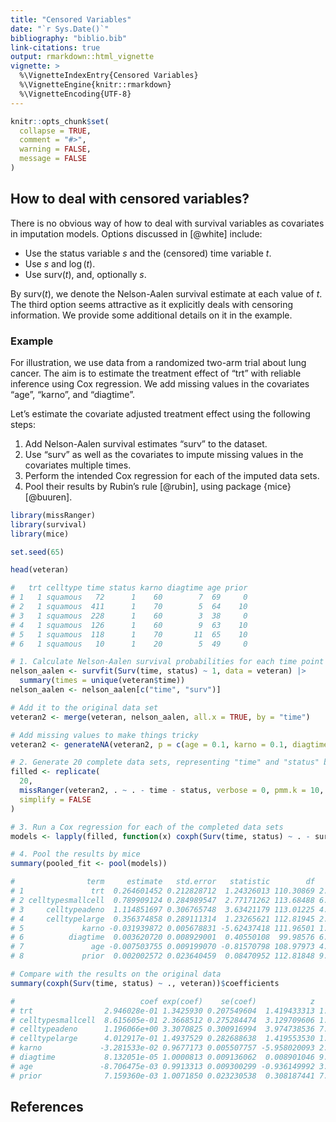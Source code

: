 ```yaml
---
title: "Censored Variables"
date: "`r Sys.Date()`"
bibliography: "biblio.bib"
link-citations: true
output: rmarkdown::html_vignette
vignette: >
  %\VignetteIndexEntry{Censored Variables}
  %\VignetteEngine{knitr::rmarkdown}
  %\VignetteEncoding{UTF-8}
---
```


```r
knitr::opts_chunk$set(
  collapse = TRUE,
  comment = "#>",
  warning = FALSE,
  message = FALSE
)
```

## How to deal with censored variables?

There is no obvious way of how to deal with survival variables as covariates in imputation models. Options discussed in [@white] include:

- Use the status variable $s$ and the (censored) time variable $t$.
- Use $s$ and $\log(t)$.
- Use $\text{surv}(t)$, and, optionally $s$.

By $\text{surv}(t)$, we denote the Nelson-Aalen survival estimate at each value of $t$. The third option seems attractive as it explicitly deals with censoring information. We provide some additional details on it in the example.

### Example

For illustration, we use data from a randomized two-arm trial about lung cancer. The aim is to estimate the treatment effect of "trt" with reliable inference using Cox regression. We add missing values in the covariates "age", "karno", and "diagtime".

Let's estimate the covariate adjusted treatment effect using the following steps:

1. Add Nelson-Aalen survival estimates "surv" to the dataset.
2. Use "surv" as well as the covariates to impute missing values in the covariates multiple times.
3. Perform the intended Cox regression for each of the imputed data sets.
4. Pool their results by Rubin's rule [@rubin], using package {mice} [@buuren].

```r
library(missRanger)
library(survival)
library(mice)

set.seed(65)

head(veteran)

#   trt celltype time status karno diagtime age prior
# 1   1 squamous   72      1    60        7  69     0
# 2   1 squamous  411      1    70        5  64    10
# 3   1 squamous  228      1    60        3  38     0
# 4   1 squamous  126      1    60        9  63    10
# 5   1 squamous  118      1    70       11  65    10
# 6   1 squamous   10      1    20        5  49     0

# 1. Calculate Nelson-Aalen survival probabilities for each time point
nelson_aalen <- survfit(Surv(time, status) ~ 1, data = veteran) |>
  summary(times = unique(veteran$time))
nelson_aalen <- nelson_aalen[c("time", "surv")]

# Add it to the original data set
veteran2 <- merge(veteran, nelson_aalen, all.x = TRUE, by = "time")

# Add missing values to make things tricky
veteran2 <- generateNA(veteran2, p = c(age = 0.1, karno = 0.1, diagtime = 0.1))

# 2. Generate 20 complete data sets, representing "time" and "status" by "surv"
filled <- replicate(
  20, 
  missRanger(veteran2, . ~ . - time - status, verbose = 0, pmm.k = 10, num.trees = 100), 
  simplify = FALSE
)

# 3. Run a Cox regression for each of the completed data sets
models <- lapply(filled, function(x) coxph(Surv(time, status) ~ . - surv, x))

# 4. Pool the results by mice
summary(pooled_fit <- pool(models))

#                term     estimate   std.error   statistic        df      p.value
# 1               trt  0.264601452 0.212828712  1.24326013 110.30869 2.164079e-01
# 2 celltypesmallcell  0.789909124 0.284989547  2.77171262 113.68488 6.516937e-03
# 3     celltypeadeno  1.114851697 0.306765748  3.63421179 113.01225 4.210453e-04
# 4     celltypelarge  0.356374858 0.289111314  1.23265621 112.81945 2.202666e-01
# 5             karno -0.031939872 0.005678831 -5.62437418 111.96501 1.388135e-07
# 6          diagtime  0.003620720 0.008929001  0.40550108  99.98576 6.859756e-01
# 7               age -0.007503755 0.009199070 -0.81570798 108.97973 4.164464e-01
# 8             prior  0.002002572 0.023640459  0.08470952 112.81848 9.326425e-01

# Compare with the results on the original data
summary(coxph(Surv(time, status) ~ ., veteran))$coefficients

#                            coef exp(coef)    se(coef)            z     Pr(>|z|)
# trt                2.946028e-01 1.3425930 0.207549604  1.419433313 1.557727e-01
# celltypesmallcell  8.615605e-01 2.3668512 0.275284474  3.129709606 1.749792e-03
# celltypeadeno      1.196066e+00 3.3070825 0.300916994  3.974738536 7.045662e-05
# celltypelarge      4.012917e-01 1.4937529 0.282688638  1.419553530 1.557377e-01
# karno             -3.281533e-02 0.9677173 0.005507757 -5.958020093 2.553121e-09
# diagtime           8.132051e-05 1.0000813 0.009136062  0.008901046 9.928981e-01
# age               -8.706475e-03 0.9913313 0.009300299 -0.936149992 3.491960e-01
# prior              7.159360e-03 1.0071850 0.023230538  0.308187441 7.579397e-01
```

## References
